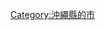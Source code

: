 {{Commonscat|Ginowan, Okinawa}}
{{Catmore}}

{{DEFAULTSORT:Ginowan-shi}}
[[Category:沖繩縣的市|Category:沖繩縣的市]]